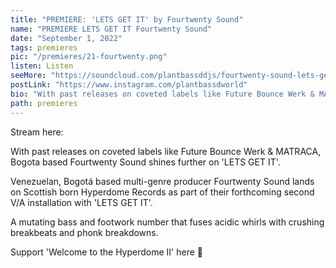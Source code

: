 ---
title: "PREMIERE: 'LETS GET IT' by Fourtwenty Sound"
name: "PREMIERE LETS GET IT Fourtwenty Sound"
date: "September 1, 2022"
tags: premieres
pic: "/premieres/21-fourtwenty.png"
listen: Listen
seeMore: "https://soundcloud.com/plantbassddjs/fourtwenty-sound-lets-get-it"
postLink: "https://www.instagram.com/plantbassdworld"
bio: "With past releases on coveted labels like Future Bounce Werk & MATRACA, Bogota based Fourtwenty Sound shines further on 'LETS GET IT'"
path: premieres
---

<Picture src="/premieres/21-cover.jpg" alt="Fourtwenty Sound Cover Pic" size={1200} />

Stream here: <HoverLink url="soundcloud.com/plantbassddjs/fourtwenty-sound-lets-get-it" name="LETS GET IT by Fourtwenty Sound" external />

With past releases on coveted labels like Future Bounce Werk & MATRACA, Bogota based Fourtwenty Sound shines further on 'LETS GET IT'.

Venezuelan, Bogotá based multi-genre producer Fourtwenty Sound lands on Scottish born Hyperdome Records as part of their forthcoming second V/A installation with 'LETS GET IT'.

A mutating bass and footwork number that fuses acidic whirls with crushing breakbeats and phonk breakdowns.

Support 'Welcome to the Hyperdome II' here 🌱 <HoverLink url="hyperdomerecords.bandcamp.com/album/hyprecs-010-welcome-to-the-hyperdome-ii" external />
